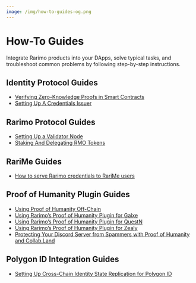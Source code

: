 ```yaml
---
image: /img/how-to-guides-og.png
---
```


# How-To Guides

Integrate Rarimo products into your DApps, solve typical tasks, and troubleshoot common problems by following step-by-step instructions.

## Identity Protocol Guides

- [Verifying Zero-Knowledge Proofs in Smart Contracts](/how-to-guides/zkp-verification)
- [Setting Up A Credentials Issuer](/how-to-guides/setup-issuer)

## Rarimo Protocol Guides

- [Setting Up a Validator Node](/how-to-guides/validator-setup)
- [Staking And Delegating RMO Tokens](/how-to-guides/staking)

## RariMe Guides

- [How to serve Rarimo credentials to RariMe users](/how-to-guides/add-rarimo-credentials-to-rarime)

## Proof of Humanity Plugin Guides

- [Using Proof of Humanity Off-Chain](/how-to-guides/poh-offchain-verification)
- [Using Rarimo’s Proof of Humanity Plugin for Galxe](/how-to-guides/poh-galxe)
- [Using Rarimo’s Proof of Humanity Plugin for QuestN](/how-to-guides/poh-questn)
- [Using Rarimo’s Proof of Humanity Plugin for Zealy](/how-to-guides/poh-zealy)
- [Protecting Your Discord Server from Spammers with Proof of Humanity and Collab.Land
](/how-to-guides/proof-of-humanity-collabland-discord)


## Polygon ID Integration Guides

- [Setting Up Cross-Chain Identity State Replication for Polygon ID](/how-to-guides/polygon-id-state-replication)
